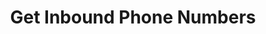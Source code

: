 ---
title: Get Inbound Phone Numbers
openapi: get /test_framework/v1/phone-numbers-external/inbound/
---